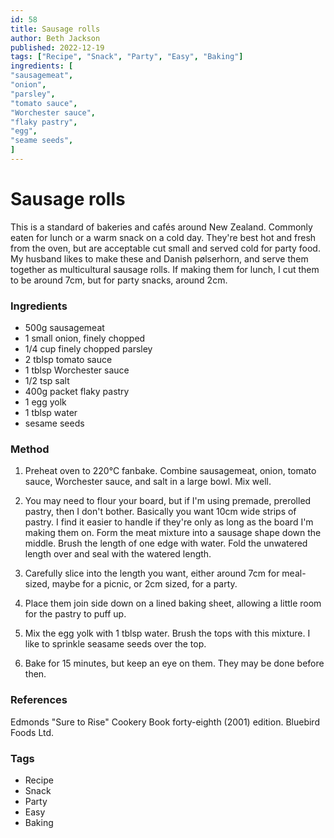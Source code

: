 ```yaml
---
id: 58
title: Sausage rolls
author: Beth Jackson
published: 2022-12-19
tags: ["Recipe", "Snack", "Party", "Easy", "Baking"]
ingredients: [
"sausagemeat",
"onion",
"parsley",
"tomato sauce",
"Worchester sauce",
"flaky pastry",
"egg",
"seame seeds",
]
---
```


# Sausage rolls

<BlogTextWrapper>

This is a standard of bakeries and cafés around New Zealand. Commonly eaten for lunch or a warm snack on a cold day. They're best hot and fresh from the oven, but are acceptable cut small and served cold for party food. My husband likes to make these and Danish pølserhorn, and serve them together as multicultural sausage rolls. If making them for lunch, I cut them to be around 7cm, but for party snacks, around 2cm.

</BlogTextWrapper>

<BlogTextWrapper>

### Ingredients

- 500g sausagemeat
- 1 small onion, finely chopped
- 1/4 cup finely chopped parsley
- 2 tblsp tomato sauce
- 1 tblsp Worchester sauce
- 1/2 tsp salt
- 400g packet flaky pastry
- 1 egg yolk
- 1 tblsp water
- sesame seeds

</BlogTextWrapper>

<BlogTextWrapper>

### Method

1. Preheat oven to 220°C fanbake. Combine sausagemeat, onion, tomato sauce, Worchester sauce, and salt in a large bowl. Mix well.

2. You may need to flour your board, but if I'm using premade, prerolled pastry, then I don't bother. Basically you want 10cm wide strips of pastry. I find it easier to handle if they're only as long as the board I'm making them on. Form the meat mixture into a sausage shape down the middle. Brush the length of one edge with water. Fold the unwatered length over and seal with the watered length.

3. Carefully slice into the length you want, either around 7cm for meal-sized, maybe for a picnic, or 2cm sized, for a party.

4. Place them join side down on a lined baking sheet, allowing a little room for the pastry to puff up.

5. Mix the egg yolk with 1 tblsp water. Brush the tops with this mixture. I like to sprinkle seasame seeds over the top.

6. Bake for 15 minutes, but keep an eye on them. They may be done before then.

</BlogTextWrapper>

<BlogTextWrapper>

### References

Edmonds "Sure to Rise" Cookery Book forty-eighth (2001) edition. Bluebird Foods Ltd.

</BlogTextWrapper>

<BlogTextWrapper>

### Tags

- Recipe
- Snack
- Party
- Easy
- Baking

</BlogTextWrapper>
